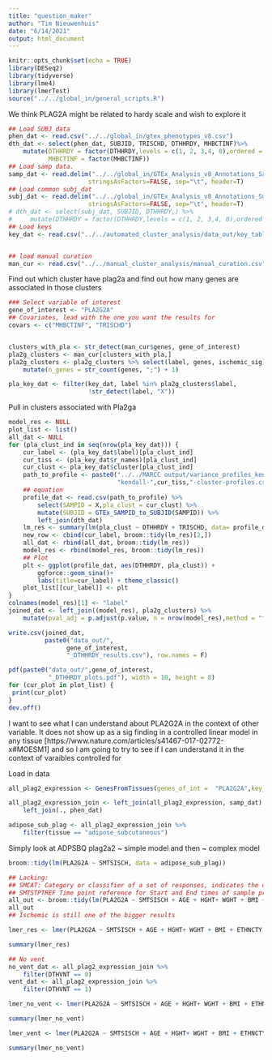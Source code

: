 ```yaml
---
title: "question_maker"
author: "Tim Nieuwenhuis"
date: "6/14/2021"
output: html_document
---
```


```r
knitr::opts_chunk$set(echo = TRUE)
library(DESeq2)
library(tidyverse)
library(lme4)
library(lmerTest)
source("../../global_in/general_scripts.R")
```

We think PLAG2A might be related to hardy scale and wish to explore it

```r

## Load SUBJ data
phen_dat <- read.csv("../../global_in/gtex_phenotypes_v8.csv")
dth_dat <- select(phen_dat, SUBJID, TRISCHD, DTHHRDY, MHBCTINF)%>%
    mutate(DTHHRDY = factor(DTHHRDY,levels = c(1, 2, 3,4, 0),ordered = T),
           MHBCTINF = factor(MHBCTINF))
## Load samp data.
samp_dat <- read.delim("../../global_in/GTEx_Analysis_v8_Annotations_SampleAttributesDS.txt", fill=T,
                      stringsAsFactors=FALSE, sep="\t", header=T)
## Load common subj_dat
subj_dat <- read.delim("../../global_in/GTEx_Analysis_v8_Annotations_SubjectPhenotypesDS.txt", fill=T,
                      stringsAsFactors=FALSE, sep="\t", header=T)
# dth_dat <- select(subj_dat, SUBJID, DTHHRDY,) %>%
#     mutate(DTHHRDY = factor(DTHHRDY,levels = c(1, 2, 3,4, 0),ordered = T))
## Load keys 
key_dat <- read.csv("../../automated_cluster_analysis/data_out/key_table.csv")


## load manual curation
man_cur <- read.csv("../../manual_cluster_analysis/manual_curation.csv")

```


Find out which cluster have plag2a and find out how many genes are associated
in those clusters
```r
### Select variable of interest
gene_of_interest <- "PLA2G2A"
## Covariates, lead with the one you want the results for
covars <- c("MHBCTINF", "TRISCHD")


clusters_with_pla <- str_detect(man_cur$genes, gene_of_interest)
pla2g_clusters <- man_cur[clusters_with_pla,]
pla2g_clusters <- pla2g_clusters %>% select(label, genes, ischemic_sig) %>%
    mutate(n_genes = str_count(genes, ";") + 1)

pla_key_dat <- filter(key_dat, label %in% pla2g_clusters$label,
                      !str_detect(label, "X"))
```
 Pull in clusters associated with Pla2ga
```r
model_res <- NULL
plot_list <- list()
all_dat <- NULL
for (pla_clust_ind in seq(nrow(pla_key_dat))) {
    cur_label <- (pla_key_dat$label)[pla_clust_ind]
    cur_tiss <- (pla_key_dat$r_names)[pla_clust_ind]
    cur_clust <- pla_key_dat$cluster[pla_clust_ind]
    path_to_profile <- paste0("../../MARCC output/variance_profiles_kendall/",
                              "kendall-",cur_tiss,"-cluster-profiles.csv")
    ## equation
    profile_dat <- read.csv(path_to_profile) %>%
        select(SAMPID = X,pla_clust = cur_clust) %>%
        mutate(SUBJID = GTEx_SAMPID_to_SUBJID(SAMPID)) %>%
        left_join(dth_dat)
    lm_res <- summary(lm(pla_clust ~ DTHHRDY + TRISCHD, data= profile_dat))
    new_row <- cbind(cur_label, broom::tidy(lm_res)[2,])
    all_dat <- rbind(all_dat, broom::tidy(lm_res))
    model_res <- rbind(model_res, broom::tidy(lm_res))
    ## Plot
    plt <- ggplot(profile_dat, aes(DTHHRDY, pla_clust)) +
        ggforce::geom_sina()+
        labs(title=cur_label) + theme_classic()
    plot_list[[cur_label]] <- plt
}
colnames(model_res)[1] <- "label"
joined_dat <- left_join((model_res), pla2g_clusters) %>%
    mutate(pval_adj = p.adjust(p.value, n = nrow(model_res),method = "fdr"))

write.csv(joined_dat,
          paste0("data_out/",
                gene_of_interest,
                "_DTHHRDY_results.csv"), row.names = F)

pdf(paste0("data_out/",gene_of_interest,
           "_DTHHRDY_plots.pdf"), width = 10, height = 8)
for (cur_plot in plot_list) {
 print(cur_plot)   
}
dev.off()
```

I want to see what I can understand about PLA2G2A in the context of other variable. It does not show up as a sig finding in a controlled linear model in any tissue [https://www.nature.com/articles/s41467-017-02772-x#MOESM1] and so I am going to try to see if I can understand it in the context of varaibles controlled for

Load in data
```r
all_plag2_expression <- GenesFromTissues(genes_of_int =  "PLA2G2A",key_dat = key_dat,run_all_available = T,vst_location = "../../Setup Code/output/")

all_plag2_expression_join <- left_join(all_plag2_expression, samp_dat) %>%
    left_join(., phen_dat)

adipose_sub_plag <- all_plag2_expression_join %>%
    filter(tissue == "adipose_subcutaneous")
```

Simply look at ADPSBQ plag2a2 ~ simple model and then ~ complex model
```r
broom::tidy(lm(PLA2G2A ~ SMTSISCH, data = adipose_sub_plag))

## Lacking:
## SMCAT: Category or classifier of a set of responses, indicates the color of the sample collection kit
## SMTSTPTREF Time point reference for Start and End times of sample procurement
all_out <- broom::tidy(lm(PLA2G2A ~ SMTSISCH + AGE + HGHT+ WGHT + BMI + ETHNCTY + SEX + MHCANCERNM +SMRIN +SMATSSCR  +SMCENTER  + SMNABTCH + COHORT, data = adipose_sub_plag))
all_out
## Ischemic is still one of the bigger results
```


```r
lmer_res <- lmer(PLA2G2A ~ SMTSISCH + AGE + HGHT+ WGHT + BMI + ETHNCTY + SEX + MHCANCERNM +SMRIN +SMATSSCR  +SMCENTER  + SMNABTCH + COHORT + (1|tissue), data = all_plag2_expression_join)

summary(lmer_res)

## No vent
no_vent_dat <- all_plag2_expression_join %>%
    filter(DTHVNT == 0)
vent_dat <- all_plag2_expression_join %>%
    filter(DTHVNT == 1)

lmer_no_vent <- lmer(PLA2G2A ~ SMTSISCH + AGE + HGHT+ WGHT + BMI + ETHNCTY + SEX + MHCANCERNM +SMRIN +SMATSSCR  +SMCENTER  + SMNABTCH + COHORT + (1|tissue), data = no_vent_dat)

summary(lmer_no_vent)

lmer_vent <- lmer(PLA2G2A ~ SMTSISCH + AGE + HGHT+ WGHT + BMI + ETHNCTY + SEX + MHCANCERNM +SMRIN +SMATSSCR  +SMCENTER  + SMNABTCH + COHORT + (1|tissue), data = vent_dat)

summary(lmer_no_vent)
```

